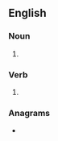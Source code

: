 {{also|Omens}}
==English==

===Noun===
{{head|en|noun form}}

# {{plural of|en|omen}}

===Verb===
{{head|en|verb form}}

# {{en-third-person singular of|omen}}

===Anagrams===
* {{anagrams|en|a=emnos|'mones|Mones|Semon|meson|mones|nomes|semon|somen}}
